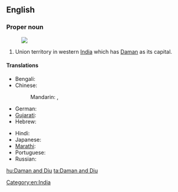 ==English==
{{wikipedia}}

===Proper noun===
{{en-proper noun}}
[[Image:Daman and Diu in India (disputed hatched).svg|thumb|]]
# Union territory in western [[India]] which has [[Daman]] as its capital.

====Translations====
{{trans-top|Indian state territory}}
* Bengali: {{t|bn|দমন ও দিউ|sc=Beng|xs=Bengali}}
* Chinese:
*: Mandarin: {{t|cmn|達曼-第烏|sc=Hani}},  {{t|cmn|达曼-第乌|tr=Dāmàn-Dìwū|sc=Hani}}
* German: {{t-|de|Daman und Diu}}
* [[Gujarati]]: {{t|gu|દમણ અને દિવ|sc=Gujr|xs=Gujarati}}
* Hebrew: {{t|he|דאמאן ודיו}}
{{trans-mid}}
* Hindi: {{t|hi|दमन और दीव|tr=daman aur dīv|xs=Hindi}}
* Japanese: {{t|ja|ダマン・ディーウ|tr=Daman-Dīu}}
* [[Marathi]]: {{t|mr|दमण आणि दीव|sc=Deva|xs=Marathi}}
* Portuguese: {{t|pt|Damão e Diu}}
* Russian: {{t|ru|Даман и Диу|tr=Daman i Diu}}
{{trans-bottom}}

[[Category:en:India]]

[[hu:Daman and Diu]]
[[ta:Daman and Diu]]